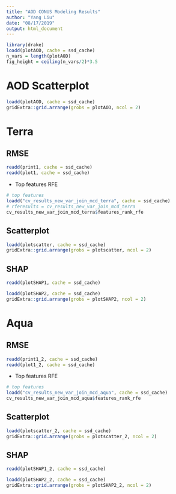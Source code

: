 ```yaml
---
title: "AOD CONUS Modeling Results"
author: "Yang Liu"
date: "08/17/2019"
output: html_document
---
```



```r
library(drake) 
loadd(plotAOD, cache = ssd_cache)
n_vars = length(plotAOD)
fig_height = ceiling(n_vars/2)*3.5
```

# AOD Scatterplot

```r
loadd(plotAOD, cache = ssd_cache)
gridExtra::grid.arrange(grobs = plotAOD, ncol = 2)
```

# Terra 

## RMSE

```r
readd(print1, cache = ssd_cache)
readd(plot1, cache = ssd_cache)
```

* Top features RFE

```r
# top features
loadd("cv_results_new_var_join_mcd_terra", cache = ssd_cache)
# rferesults = cv_results_new_var_join_mcd_terra
cv_results_new_var_join_mcd_terra$features_rank_rfe
```

## Scatterplot

```r
loadd(plotscatter, cache = ssd_cache)
gridExtra::grid.arrange(grobs = plotscatter, ncol = 2)
```


## SHAP

```r
readd(plotSHAP1, cache = ssd_cache)
```

```r
loadd(plotSHAP2, cache = ssd_cache)
gridExtra::grid.arrange(grobs = plotSHAP2, ncol = 2)
```


# Aqua

## RMSE

```r
readd(print1_2, cache = ssd_cache)
readd(plot1_2, cache = ssd_cache)
```

* Top features RFE

```r
# top features
loadd("cv_results_new_var_join_mcd_aqua", cache = ssd_cache)
cv_results_new_var_join_mcd_aqua$features_rank_rfe
```

## Scatterplot

```r
loadd(plotscatter_2, cache = ssd_cache)
gridExtra::grid.arrange(grobs = plotscatter_2, ncol = 2)

```

## SHAP

```r
readd(plotSHAP1_2, cache = ssd_cache)
```

```r
loadd(plotSHAP2_2, cache = ssd_cache)
gridExtra::grid.arrange(grobs = plotSHAP2_2, ncol = 2)

```
